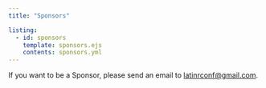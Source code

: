 ```yaml
---
title: "Sponsors"

listing:
  - id: sponsors
    template: sponsors.ejs
    contents: sponsors.yml
---
```


If you want to be a Sponsor, please send an email to [latinrconf\@gmail.com](mailto:latinrconf@gmail.com).


::: grid

::: {#sponsors .g-col-1 .g-col-md-12 .g-col-xs-2}
:::

:::




